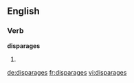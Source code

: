 ==English==

===Verb===
'''disparages'''

# {{third-person singular of|disparage}}

[[de:disparages]]
[[fr:disparages]]
[[vi:disparages]]